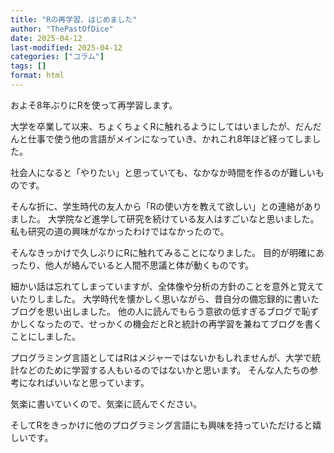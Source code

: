 ```yaml
---
title: "Rの再学習、はじめました"
author: "ThePastOfDice"
date: 2025-04-12
last-modified: 2025-04-12
categories: ["コラム"]
tags: []
format: html
---
```




およそ8年ぶりにRを使って再学習します。

大学を卒業して以来、ちょくちょくRに触れるようにしてはいましたが、だんだんと仕事で使う他の言語がメインになっていき、かれこれ8年ほど経ってしました。

社会人になると「やりたい」と思っていても、なかなか時間を作るのが難しいものです。

そんな折に、学生時代の友人から「Rの使い方を教えて欲しい」との連絡がありました。
大学院など進学して研究を続けている友人はすごいなと思いました。私も研究の道の興味がなかったわけではなかったので。

そんなきっかけで久しぶりにRに触れてみることになりました。
目的が明確にあったり、他人が絡んでいると人間不思議と体が動くものです。

細かい話は忘れてしまっていますが、全体像や分析の方針のことを意外と覚えていたりしました。
大学時代を懐かしく思いながら、昔自分の備忘録的に書いたブログを思い出しました。
他の人に読んでもらう意欲の低すぎるブログで恥ずかしくなったので、せっかくの機会だとRと統計の再学習を兼ねてブログを書くことにしました。

プログラミング言語としてはRはメジャーではないかもしれませんが、大学で統計などのために学習する人もいるのではないかと思います。
そんな人たちの参考になればいいなと思っています。

気楽に書いていくので、気楽に読んでください。

そしてRをきっかけに他のプログラミング言語にも興味を持っていただけると嬉しいです。